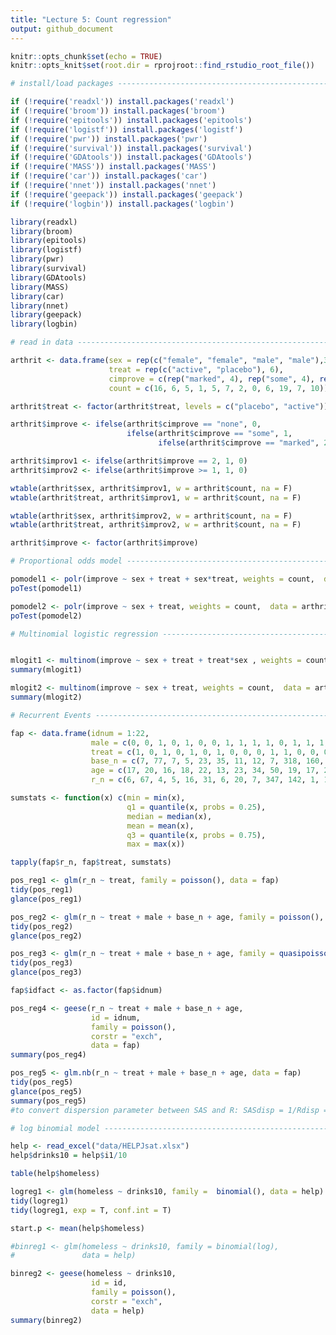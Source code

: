 ```yaml
---
title: "Lecture 5: Count regression"
output: github_document
---
```


```r
knitr::opts_chunk$set(echo = TRUE)
knitr::opts_knit$set(root.dir = rprojroot::find_rstudio_root_file())
```

```r
# install/load packages ---------------------------------------------------

if (!require('readxl')) install.packages('readxl') 
if (!require('broom')) install.packages('broom') 
if (!require('epitools')) install.packages('epitools') 
if (!require('logistf')) install.packages('logistf') 
if (!require('pwr')) install.packages('pwr') 
if (!require('survival')) install.packages('survival')
if (!require('GDAtools')) install.packages('GDAtools')
if (!require('MASS')) install.packages('MASS')
if (!require('car')) install.packages('car')
if (!require('nnet')) install.packages('nnet')
if (!require('geepack')) install.packages('geepack')
if (!require('logbin')) install.packages('logbin')

library(readxl)
library(broom)
library(epitools)
library(logistf)
library(pwr)
library(survival)
library(GDAtools)
library(MASS)
library(car)
library(nnet)
library(geepack)
library(logbin)

```

```r
# read in data ------------------------------------------------------------

arthrit <- data.frame(sex = rep(c("female", "female", "male", "male"),3), 
                      treat = rep(c("active", "placebo"), 6), 
                      cimprove = c(rep("marked", 4), rep("some", 4), rep("none", 4)), 
                      count = c(16, 6, 5, 1, 5, 7, 2, 0, 6, 19, 7, 10))

arthrit$treat <- factor(arthrit$treat, levels = c("placebo", "active"))

arthrit$improve <- ifelse(arthrit$cimprove == "none", 0,
                          ifelse(arthrit$cimprove == "some", 1,
                                 ifelse(arthrit$cimprove == "marked", 2, NA)))

arthrit$improv1 <- ifelse(arthrit$improve == 2, 1, 0)
arthrit$improv2 <- ifelse(arthrit$improve >= 1, 1, 0)

```

```r

wtable(arthrit$sex, arthrit$improv1, w = arthrit$count, na = F)
wtable(arthrit$treat, arthrit$improv1, w = arthrit$count, na = F)

wtable(arthrit$sex, arthrit$improv2, w = arthrit$count, na = F)
wtable(arthrit$treat, arthrit$improv2, w = arthrit$count, na = F)

arthrit$improve <- factor(arthrit$improve)

```


```r

# Proportional odds model -------------------------------------------------

pomodel1 <- polr(improve ~ sex + treat + sex*treat, weights = count,  data = arthrit)
poTest(pomodel1)

pomodel2 <- polr(improve ~ sex + treat, weights = count,  data = arthrit)
poTest(pomodel2)


```


```r

# Multinomial logistic regression ---------------------------------------------


mlogit1 <- multinom(improve ~ sex + treat + treat*sex , weights = count,  data = arthrit)
summary(mlogit1)

mlogit2 <- multinom(improve ~ sex + treat, weights = count,  data = arthrit)
summary(mlogit2)

```


```r

# Recurrent Events --------------------------------------------------------

fap <- data.frame(idnum = 1:22, 
                  male = c(0, 0, 1, 0, 1, 0, 0, 1, 1, 1, 1, 0, 1, 1, 1, 1, 0, 1, 1, 0, 0, 1), 
                  treat = c(1, 0, 1, 0, 1, 0, 1, 0, 0, 0, 1, 1, 0, 0, 0, 1, 0, 1, 0, 1, 1, 1),
                  base_n = c(7, 77, 7, 5, 23, 35, 11, 12, 7, 318, 160, 8, 20, 11, 24, 34, 54, 16, 30, 10, 20, 12),
                  age = c(17, 20, 16, 18, 22, 13, 23, 34, 50, 19, 17, 23, 22, 30, 27, 23, 22, 13, 34, 23, 22, 42),
                  r_n = c(6, 67, 4, 5, 16, 31, 6, 20, 7, 347, 142, 1, 16, 20, 26, 27, 45, 10, 30, 6, 5, 8))

sumstats <- function(x) c(min = min(x), 
                          q1 = quantile(x, probs = 0.25), 
                          median = median(x), 
                          mean = mean(x),
                          q3 = quantile(x, probs = 0.75),
                          max = max(x))

tapply(fap$r_n, fap$treat, sumstats)

```

```r

pos_reg1 <- glm(r_n ~ treat, family = poisson(), data = fap)
tidy(pos_reg1)
glance(pos_reg1)

```


```r

pos_reg2 <- glm(r_n ~ treat + male + base_n + age, family = poisson(), data = fap)
tidy(pos_reg2)
glance(pos_reg2)

```


```r

pos_reg3 <- glm(r_n ~ treat + male + base_n + age, family = quasipoisson(), data = fap)
tidy(pos_reg3)
glance(pos_reg3)

```


```r

fap$idfact <- as.factor(fap$idnum)

pos_reg4 <- geese(r_n ~ treat + male + base_n + age, 
                  id = idnum, 
                  family = poisson(), 
                  corstr = "exch",
                  data = fap)
summary(pos_reg4)


```


```r

pos_reg5 <- glm.nb(r_n ~ treat + male + base_n + age, data = fap)
tidy(pos_reg5)
glance(pos_reg5)
summary(pos_reg5)
#to convert dispersion parameter between SAS and R: SASdisp = 1/Rdisp = 1/3.94 = 0.2538

```



```r


# log binomial model ------------------------------------------------------

help <- read_excel("data/HELPJsat.xlsx")
help$drinks10 = help$i1/10

table(help$homeless)

logreg1 <- glm(homeless ~ drinks10, family =  binomial(), data = help)
tidy(logreg1)
tidy(logreg1, exp = T, conf.int = T)

start.p <- mean(help$homeless)

```


```r

#binreg1 <- glm(homeless ~ drinks10, family = binomial(log), 
#               data = help)

```


```r

binreg2 <- geese(homeless ~ drinks10, 
                  id = id, 
                  family = poisson(), 
                  corstr = "exch",
                  data = help)
summary(binreg2)


```

